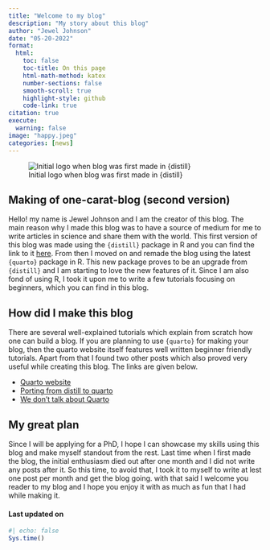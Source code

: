 ```yaml
---
title: "Welcome to my blog"
description: "My story about this blog"
author: "Jewel Johnson"
date: "05-20-2022"
format:
  html:
    toc: false
    toc-title: On this page
    html-math-method: katex
    number-sections: false
    smooth-scroll: true
    highlight-style: github
    code-link: true
citation: true
execute: 
  warning: false
image: "happy.jpeg"
categories: [news]
---
```


![Initial logo when blog was first made in {distill}](logo.png)

## Making of one-carat-blog (second version)

Hello! my name is Jewel Johnson and I am the creator of this blog. The main reason why I made this blog was to have a source of medium for me to write articles in science and share them with the world. This first version of this blog was made using the `{distill}` package in R and you can find the link to it [here](https://jeweljohnsonj.github.io/jeweljohnson.github.io/). From then I moved on and remade the blog using the latest `{quarto}` package in R. This new package proves to be an upgrade from `{distill}` and I am starting to love the new features of it. Since I am also fond of using R, I took it upon me to write a few tutorials focusing on beginners, which you can find in this blog.

## How did I make this blog

There are several well-explained tutorials which explain from scratch how one can build a blog. If you are planning to use `{quarto}` for making your blog, then the quarto website itself features well written beginner friendly tutorials. Apart from that I found two other posts which also proved very useful while creating this blog. The links are given below.

-   [Quarto website](https://quarto.org/docs/get-started/)
-   [Porting from distill to quarto](https://blog.djnavarro.net/posts/2022-04-20_porting-to-quarto/)
-   [We don't talk about Quarto](https://www.apreshill.com/blog/2022-04-we-dont-talk-about-quarto/)

## My great plan

Since I will be applying for a PhD, I hope I can showcase my skills using this blog and make myself standout from the rest. Last time when I first made the blog, the initial enthusiasm died out after one month and I did not write any posts after it. So this time, to avoid that, I took it to myself to write at lest one post per month and get the blog going. with that said I welcome you reader to my blog and I hope you enjoy it with as much as fun that I had while making it.

#### Last updated on {.unnumbered .unlisted}

```r
#| echo: false
Sys.time()
```

